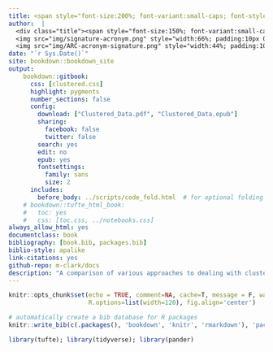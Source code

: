 ```yaml
--- 
title: <span style="font-size:200%; font-variant:small-caps; font-style:italic; color:#1e90ff">Clustered Data</span>
author:  |
  <div class="title"><span style="font-size:150%; font-variant:small-caps; ">Michael Clark</span><br></div>
  <img src="img/signature-acronym.png" style="width:66%; padding:10px 0;"> <br>
  <img src="img/ARC-acronym-signature.png" style="width:44%; padding:10px 0;"></div>
date: "`r Sys.Date()`"
site: bookdown::bookdown_site
output: 
    bookdown::gitbook:
      css: [clustered.css]
      highlight: pygments
      number_sections: false
      config:
        download: ["Clustered_Data.pdf", "Clustered_Data.epub"]
        sharing:
          facebook: false
          twitter: false
        search: yes
        edit: no
        epub: yes
        fontsettings:
          family: sans
          size: 2
      includes:
        before_body: ../scripts/code_fold.html  # for optional folding of code or output
    # bookdown::tufte_html_book:
    #   toc: yes
    #   css: [toc.css, ../notebooks.css]
always_allow_html: yes
documentclass: book
bibliography: [book.bib, packages.bib]
biblio-style: apalike
link-citations: yes
github-repo: m-clark/docs
description: "A comparison of various approaches to dealing with clustered data situations."
---
```




```r
knitr::opts_chunk$set(echo = TRUE, comment=NA, cache=T, message = F, warning=F, 
                      R.options=list(width=120), fig.align='center')
```

```r
# automatically create a bib database for R packages
knitr::write_bib(c(.packages(), 'bookdown', 'knitr', 'rmarkdown'), 'packages.bib')
```

```r
library(tufte); library(tidyverse); library(pander)
```

# 







